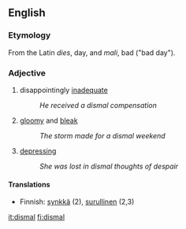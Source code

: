 ==English==

=== Etymology ===
From the Latin ''dies'', day, and ''mali'', bad ("bad day").

=== Adjective ===
# disappointingly [[inadequate]]
#:''He received a dismal compensation''
# [[gloomy]] and [[bleak]]
#:''The storm made for a dismal weekend''
# [[depressing]]
#:''She was lost in dismal thoughts of despair''

====Translations====
*Finnish: [[synkkä]] (2), [[surullinen]] (2,3)

[[it:dismal]]
[[fi:dismal]]